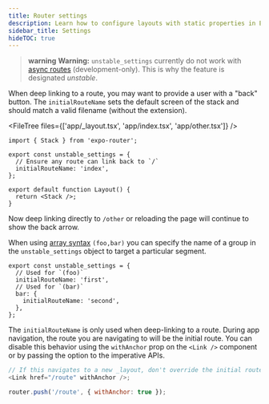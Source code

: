 ```yaml
---
title: Router settings
description: Learn how to configure layouts with static properties in Expo Router.
sidebar_title: Settings
hideTOC: true
---
```



> **warning** **Warning:** `unstable_settings` currently do not work with [async routes](/router/reference/async-routes/) (development-only). This is why the feature is designated _unstable_.

<PaddedAPIBox header="initialRouteName">

When deep linking to a route, you may want to provide a user with a "back" button. The `initialRouteName` sets the default screen of the stack and should match a valid filename (without the extension).

<FileTree files={['app/_layout.tsx', 'app/index.tsx', 'app/other.tsx']} />

```tsx app/_layout.tsx
import { Stack } from 'expo-router';

export const unstable_settings = {
  // Ensure any route can link back to `/`
  initialRouteName: 'index',
};

export default function Layout() {
  return <Stack />;
}
```

Now deep linking directly to `/other` or reloading the page will continue to show the back arrow.

When using [array syntax](/router/advanced/shared-routes/#arrays) `(foo,bar)` you can specify the name of a group in the `unstable_settings` object to target a particular segment.

```tsx other.tsx
export const unstable_settings = {
  // Used for `(foo)`
  initialRouteName: 'first',
  // Used for `(bar)`
  bar: {
    initialRouteName: 'second',
  },
};
```

The `initialRouteName` is only used when deep-linking to a route. During app navigation, the route you are navigating to will be the initial route. You can disable this behavior using the `withAnchor` prop on the `<Link />` component or by passing the option to the imperative APIs.

```js
// If this navigates to a new _layout, don't override the initial route
<Link href="/route" withAnchor />;

router.push('/route', { withAnchor: true });
```

</PaddedAPIBox>
